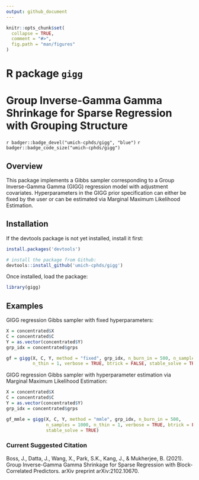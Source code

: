 ```yaml
---
output: github_document
---
```


<!-- README.md is generated from README.Rmd. Please edit that file -->

```r
knitr::opts_chunk$set(
  collapse = TRUE,
  comment = "#>",
  fig.path = "man/figures"
)
```

# R package `gigg`

# Group Inverse-Gamma Gamma Shrinkage for Sparse Regression with Grouping Structure

`r badger::badge_devel("umich-cphds/gigg", "blue")` `r badger::badge_code_size("umich-cphds/gigg")`

## Overview

This package implements a Gibbs sampler corresponding to a Group 
Inverse-Gamma Gamma (GIGG) regression model with adjustment covariates. 
Hyperparameters in the GIGG prior specification can either be fixed by the 
user or can be estimated via Marginal Maximum Likelihood Estimation.

## Installation

If the devtools package is not yet installed, install it first:

```r
install.packages('devtools')
```

```r
# install the package from Github:
devtools::install_github('umich-cphds/gigg') 
```

Once installed, load the package:

```r
library(gigg)
```

## Examples

GIGG regression Gibbs sampler with fixed hyperparameters:

```r
X = concentrated$X
C = concentrated$C
Y = as.vector(concentrated$Y)
grp_idx = concentrated$grps

gf = gigg(X, C, Y, method = "fixed", grp_idx, n_burn_in = 500, n_samples = 1000, 
          n_thin = 1, verbose = TRUE, btrick = FALSE, stable_solve = TRUE)
```

GIGG regression Gibbs sampler with hyperparameter estimation via Marginal Maximum Likelihood Estimation:

```r
X = concentrated$X
C = concentrated$C
Y = as.vector(concentrated$Y)
grp_idx = concentrated$grps

gf_mmle = gigg(X, C, Y, method = "mmle", grp_idx, n_burn_in = 500, 
               n_samples = 1000, n_thin = 1, verbose = TRUE, btrick = FALSE, 
               stable_solve = TRUE)
```

### Current Suggested Citation

Boss, J., Datta, J., Wang, X., Park, S.K., Kang, J., & Mukherjee, B. 
(2021). Group Inverse-Gamma Gamma Shrinkage for Sparse Regression with Block-Correlated Predictors. 
arXiv preprint arXiv:2102.10670.
